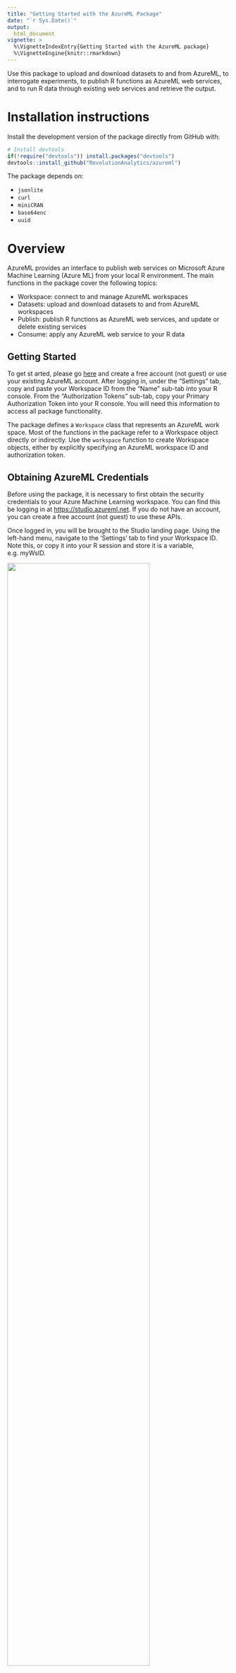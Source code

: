 ```yaml
---
title: "Getting Started with the AzureML Package"
date: "`r Sys.Date()`"
output:
  html_document
vignette: >
  %\VignetteIndexEntry{Getting Started with the AzureML package}
  %\VignetteEngine{knitr::rmarkdown}
---
```


Use this package to upload and download datasets to and from AzureML, to interrogate experiments, to publish R functions as AzureML web services, and to run R data through existing web services and retrieve the output.

# Installation instructions

Install the development version of the package directly from GitHub with:

```r
# Install devtools
if(!require("devtools")) install.packages("devtools")
devtools::install_github("RevolutionAnalytics/azureml")
```

The package depends on:

- `jsonlite`
- `curl`
- `miniCRAN`
- `base64enc`
- `uuid`


# Overview

AzureML provides an interface to publish web services on Microsoft Azure Machine Learning (Azure ML) from your local R environment. The main functions in the package cover the following topics:

- Workspace: connect to and manage AzureML workspaces
- Datasets: upload and download datasets to and from AzureML workspaces
- Publish: publish R functions as AzureML web services, and update or delete
   existing services
- Consume: apply any AzureML web service to your R data

## Getting Started

To get st arted, please go [here](https://studio.azureml.net) and create a free account (not guest) or use your existing AzureML account.  After logging in, under the "Settings" tab, copy and paste your Workspace ID from the "Name" sub-tab into your R console. From the "Authorization Tokens" sub-tab, copy your Primary Authorization Token into your R console. You will need this information to access all package functionality.

The package defines a `Workspace` class that represents an AzureML work space. Most of the functions in the package refer to a Workspace object directly or indirectly. Use the `workspace` function to create Workspace objects, either by explicitly specifying an AzureML workspace ID and authorization token.

## Obtaining AzureML Credentials

Before using the package, it is necessary to first obtain the security credentials to your Azure Machine Learning workspace. You can find this be logging in at [https://studio.azureml.net](Azure ML web site). If you do not have an account, you can create a free account (not guest) to use these APIs.

Once logged in, you will be brought to the Studio landing page. Using the left-hand menu, navigate to the 'Settings' tab to find your Workspace ID. Note this, or copy it into your R session and store it is a variable, e.g. myWsID.

<img src="workspaceID.png" width="80%">

Next, within the 'Settings' tab, use the overhead menu to navigate to the 'Authorization Tokens' tab and similarly note your Primary Authorization Token.

<img src="authToken.png" width="80%">

```r
library(AzureML)
ws <- workspace(
  id = "your workspace ID",
  auth = "your authorization token"
)
```

or alternatively create a file in `~/.azureml/settings.json` with the JSON structure (`api_endpoint` and `management_endpoint` are optional):

```json
{"workspace": {
   "id"                  : "test_id",
   "authorization_token" : "test_token",
   "api_endpoint"        : "api_endpoint",
   "management_endpoint" : "management_endpoint"
}}
```

See `?workspace` for more details.

## Examining workspace datasets, experiments and services

The `datasets()`, `experiments()`, and `services()` functions return data frames that contain information about those objects available in the workspace.

The package caches R data frames describing available datasets, experiments and services in the workspace environment. That cache can be refreshed at any time with the `refresh` function. Data frames make it relatively easy to sort and filter the datasets, experiments, and servies in arbitrary ways.  The functions also include filtering options for specific and common filters, like looking up something by name.

Use the `download.datasets` and `upload.dataset` functions to download or upload data between R and your Azure workspace. The `download.intermediate.dataset` function can download ephemeral data from a port in an experiment that is not explicitly stored in your Azure workspace.

Use `delete.datasets` to remove and delete datasets from the workspace.

The `endpoints` function describes Azure web service endpoints, and works with supporting help functions like `discoverSchema` and `endpointHelp`.

The `publishWebService` function publishes a custom R function as an AzureML web service, available for use by any client. The `updateWebService` and `deleteWebServce` update or delete existing web services, respectively.

Use the `consume` function to evaluate an Azure ML web service with uploaded R data.

# Examples

Work with the AzureML package begins by defining a workspace object. The example below uses the configured workspace ID and authorization token in the `~/.azureml/settings.json` file.  Alternatively specify these settings explicitly in the `workspace` function as outlined above. All of the examples require this step.

```r
library(AzureML)
ws <- workspace()
ws
```

## Datasets

AzureML 'datasets' correspond more or less to R data frames. The AzureML package defines four basic dataset operations: list, upload, download, and delete.

### List available datasets

The following example illustrates listing available datasets in your workspace.

```r
head(datasets(ws))

# Or, equivalently:
head(ws$datasets)
```

The list of datasets is presented as an a R data frame with class `datasets()`. Its print method shows a summary of the datasets, along with all of the available variables. Use any normal R data frame operation to manipulate the datasets. For example, to see the "Owner" value of each dataset:

```r
ws$datasets$Owner
```

### Downloading datasets

The next example illustrates downloading a specific  dataset named "Airport Codes Dataset" from AzureML to your R session. This dataset is presented by AzureML as a "Generic CSV" dataset, and will be parsed by R's `read.table()` function. (Other formats are parsed by an appropriate parser, for example `read.arff()`.) The example illustrates passing additional arguments to the `read.table()` function used to parse the data from AzureML in this case.

```r
airports <- download.datasets(ws, name = "Airport Codes Dataset", quote="\"")
head(airports)
```

You can use `download.datasets()` to download more than one dataset as a time, returning the results in a list of data frames.

### Uploading R data frames as AzureML datasets and deleting datasets

Use the `upload.dataset()` function to upload R data frames to AzureML.


```r
# Remove dataset if it exists, otherwise we get an error on upload
if("Air quality" %in% datasets(ws, filter = "my")$Name){
   delete.datasets(ws, name = "Air quality")
}
```

```r
upload.dataset(airquality, ws, name = "Air quality")

# Let's see what we've got:
head(download.datasets(ws, name = "Air quality"))
```

Delete one or more AzureML datasets with `delete.datasets()`:

```r
delete.datasets(ws, name="Air quality")
```


## Experiments

Use the `experiments()` function or simply use the `ws$experiments` data frame directly to list details about experiments in your AzureML workspace. The `experiments()` function optionally filters experiments by ownership.

```r
e <- experiments(ws, filter = "samples")
head(e)
```

The `ws$experiments` object is just an R data frame with class `experiments()`. Its print method shows a summary of the avilable experiments, but it can otherwise be manipulated like a normal R data frame.

The list of experiments in your workspace is cached in the workspace environment.  Use the `refresh` function to explicitly update the cache at any time, for example:

```r
refresh(ws, "experiments")
```


# Web Services

The AzureML package helps you to publish R functions as AzureML web services that can be consumed anywhere. You can also use the AzureML package to run R data through an existing web service and collect the output.

## Publishing a Web Service

The publishing functionality of this package allows you to publish a function or a trained model defined in R as an Azure ML web service.

Functions can depend on arbitrary package or object. However, currently functions are constrained to take in primitive data types, e.g. `ints`, `strings`, etc. This means the function to be published cannot take in dataframes, lists, etc.

As an example, consider this simple R function:

```r
add <- function(x, y) {
  x + y
}
```

To publish this as a web service use the function `publishWebService()`:

```r
ws <- workspace()
api <- publishWebService(
  ws,
  fun = add, 
  name = "add",
  inputSchema = list(
    x = "numeric", 
    y = "numeric"
  ), 
  outputSchema = list(
    ans = "numeric"
  )
)
```


The result of `publishWebService()` is a data frame containing two elements. The first is a list containing the details of the newly created web service, the second is a list of the endpoints of the web service. From here, you can pass the information on to another user, or use the information to use the web service from R:

```r
class(api)
names(api)
```

The web service created is identical to a web service published through the Azure Machine Learning Studio. From the response, you can get the Web Service's URL, API Key and Help Page URL, as shown above. The first two are needed to make calls to the web service. The latter has the sample code, sample request and other information for consuming the API from client apps such as mobile and web applications.

The new web service will show up on the 'Web Services' tab of the Studio interface, and the service will have a help page for each endpoint, e.g.

```r
helpPageUrl <- api$HelpLocation
helpPageUrl
```

Once published, you can update a web service using the `updateWebService()` function.  However, note that `updateWebService()` really is just an alias for `publishWebService()`, except that the argument `wsid` is compulsory



```r
api <- updateWebService(
  ws,
  fun = add, 
  name = "add",
  inputSchema = list(
    x = "numeric", 
    y = "numeric"
  ), 
  outputSchema = list(
    ans = "numeric"
  ),
  wsid = api$WorkspaceId   # <<-- Note you must add wsid to update!
)
```

## Discovering Web Service

The discovery functionality in this package allows users to explore and obtain the web services available to their workspace. On the highest level, the user can use their workspace ID and authorization token, both of which were described in the preceding sections, to obtain a list of web services available to that workspace:

```r
webservices <- services(ws, name = "add")
```

Then, the web service ID can be used in conjunction with the authorization credentials to obtain a list of endpoints:

```r
ep <- endpoints(ws, webservices[1, ]$Id)
class(ep)
names(ep)
```

The `endpoints` object contains all the information needed to consume a web service.

Alternatively, you can use the `discoverSchema()` function to discover the information needed to consume a web service. The function will return all information available on the endpoint help page, including the API location, the input names, and sample input:

```r
discoverSchema(ep$HelpLocation)
```

## Consuming Web Services

To send data to your newly published web service API for scoring, use the function `consume()`:


```r
df <- data.frame(
  x = 1:5,
  y = 6:10
)
s <- services(ws, name = "add")
s <- tail(s, 1) # use the last published function, in case of duplicate function names
ep <- endpoints(ws, s$Id)
consume(ep, df)
```


Alternatively, the endpoint primary key and API location can be found on the help page for that specific endpoint, which can be found on Azure Machine Learning Studio. Using the Help Page URL, you can access sample code to build clients that can consume this web service in real time to make predictions.

